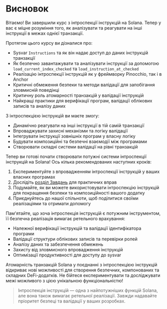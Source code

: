 
# Висновок

Вітаємо! Ви завершили курс з інтроспекції інструкцій на Solana. Тепер у вас є міцне
розуміння того, як аналізувати та реагувати на інші інструкції в межах однієї транзакції.

<ArticleSection name="Що ви вивчили" id="what-you-learned" level="h2" />

Протягом цього курсу ви дізналися про:
- Sysvar `Instructions` та як він надає доступ до даних інструкцій транзакції
- Як безпечно завантажувати та аналізувати інструкції за допомогою `load_current_index_checked` та `load_instruction_at_checked`
- Реалізацію інтроспекції інструкцій як у фреймворку Pinocchio, так і в Anchor
- Критичні обмеження безпеки та методи валідації для запобігання зловмисній поведінці
- Критичну роль атомарності транзакцій у валідації інструкцій
- Найкращі практики для верифікації програм, валідації облікових записів та аналізу даних

<ArticleSection name="Ключові можливості" id="key-capabilities" level="h2" />

З інтроспекцією інструкцій ви маєте змогу:
- Динамічно реагувати на інші інструкції в тій самій транзакції
- Впроваджувати захисні механізми та логіку валідації
- Інтегрувати інструкції зовнішніх програм у власну логіку
- Будувати композиційні та безпечні взаємодії між програмами
- Створювати складні системи валідації на рівні транзакцій

<ArticleSection name="Наступні кроки" id="next-steps" level="h2" />

Тепер ви готові почати створювати потужні системи інтроспекції інструкцій на Solana! Ось кілька рекомендованих наступних кроків:

1. Експериментуйте з впровадженням інтроспекції інструкцій у ваших власних програмах
2. Дослідіть [розділ Завдань](/uk/challenges) для практичних вправ
3. Подумайте, як ви можете використовувати інтроспекцію інструкцій для покращення безпеки та композиційності вашого додатку
4. Приєднуйтесь до нашої спільноти, щоб поділитися своїми реалізаціями та отримати допомогу

Пам'ятайте, що хоча інтроспекція інструкцій є потужним інструментом, її безпечна реалізація вимагає ретельного врахування:
- Належної верифікації інструкцій та валідації ідентифікатора програми
- Валідації структури облікових записів та перевірки ролей
- Аналізу даних та забезпечення обмежень
- Захисту від зловмисного впровадження інструкцій
- Оптимізації продуктивності для доступу до sysvar

Атомарність транзакцій Solana у поєднанні з інтроспекцією інструкцій відкриває нові можливості для створення безпечних, компонованих та складних DeFi-додатків. Не бійтеся експериментувати та досліджувати межі можливого з цією унікальною функціональністю!

> Інтроспекція інструкцій — одна з найпотужніших функцій Solana, але вона також вимагає ретельної реалізації. Завжди надавайте пріоритет безпеці та валідації у ваших розробках.
